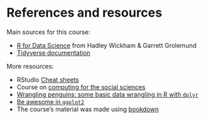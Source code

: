 # References and resources

Main sources for this course:

* [R for Data Science](https://r4ds.had.co.nz/) from Hadley Wickham & Garrett Grolemund
* [Tidyverse documentation](https://www.tidyverse.org/)

More resources:

* RStudio [Cheat sheets](https://www.rstudio.com/resources/cheatsheets/)
* Course on [computing for the social sciences](https://cfss.uchicago.edu/notes/problem-solving/)
* [Wrangling penguins: some basic data wrangling in R with `dplyr`](https://allisonhorst.shinyapps.io/dplyr-learnr/)
* [Be awesome in `ggplot2`](http://www.sthda.com/english/wiki/be-awesome-in-ggplot2-a-practical-guide-to-be-highly-effective-r-software-and-data-visualization)
* The course's material was made using [bookdown](https://bookdown.org/)
